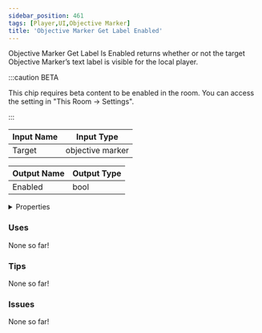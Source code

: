 ```yaml
---
sidebar_position: 461
tags: [Player,UI,Objective Marker]
title: 'Objective Marker Get Label Enabled'
---
```


Objective Marker Get Label Is Enabled returns whether or not the target Objective Marker’s text label is visible for the local player.

:::caution BETA

This chip requires beta content to be enabled in the room. You can access the setting in "This Room -> Settings".

:::

<IChip uuid="79b28dea-36c7-4c4d-b523-7461667851a2"/>

| Input Name | Input Type |
|-----------|-----------|
| Target | objective marker |

| Output Name | Output Type |
|-----------|-----------|
| Enabled | bool |


<details>
  <summary>Properties</summary>
  <div>
    <div>
    <table>
      <thead>
        <tr>
          <th>Is beta required?</th>
          <th>Yes</th>
        </tr>
        <tr>
          <th>Is this chip a trolling risk?</th>
          <th>No</th>
        </tr>
        <tr>
          <th>Is this chip a role assignment risk?</th>
          <th>No</th>
        </tr>
        <tr>
          <th>Chip UUID</th>
          <th>79b28dea-36c7-4c4d-b523-7461667851a2</th>
        </tr>
        <tr>
          <th>Room availability</th>
          <th>Available everywhere</th>
        </tr>
      </thead>
    </table>
    </div>
  </div>
</details>

### Uses

None so far!

### Tips

None so far!

### Issues

None so far!